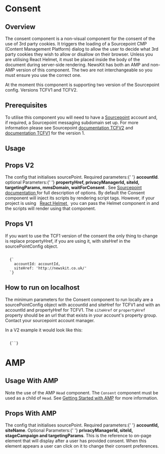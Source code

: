 

# Consent

## Overview

The consent component is a non-visual component for the consent of the use of 3rd party cookies. It triggers the loading of a Sourcepoint CMP (Content Management Platform) dialog to allow the user to decide what 3rd party cookies they wish to allow or disallow on their browser.
Unless you are utilising React Helmet, it must be placed inside the body of the document during server-side rendering. NewsKit has both an AMP and non-AMP version of this component. The two are not interchangeable so you must ensure you use the correct one.

At the moment this component is supporting two version of the Sourcepoint config. Versions TCFV1 and TCFV2.

## Prerequisites

To utilise this component you will need to have a [Sourcepoint](https://www.sourcepoint.com) account and, if required, a Sourcepoint messaging subdomain set up. For more information
please see Sourcepoint [documentation TCFV2](https://documentation.sourcepoint.com/web-implementation/sourcepoint-gdpr-and-tcf-v2-support-beta/gdpr-and-tcf-v2-setup-and-configuration) and
[documentation TCFV1](https://documentation.sourcepoint.com/web-implementation/sourcepoint-set-up-and-configuration-v2) for the version 1.

## Usage

<CodeFromFile path="examples/consent.tsx" />

## Props V2

<LegacyBlock marginTop="sizing040">
  <Prop name="sourcePointConfig" type="SourcePointConfigProps" required>
    The config that initialises sourcePoint. Required parameters:{' '}
    <b>accountId</b>. optional Parameters:{' '}
    <b>
      propertyHref, privacyManagerId, siteId, targetingParams, mmsDomain,
      waitForConsent
    </b>
    . See <a href="https://documentation.sourcepoint.com/web-implementation/sourcepoint-set-up-and-configuration-v2">
      Sourcepoint documentation
    </a> for full description of options.
  </Prop>
  <Prop name="reactHelmet" type="react-helmet Helmet Component">
    By default the Consent component will inject its scripts by rendering script
    tags. However, if your project is using &nbsp;
    <a href="https://www.npmjs.com/package/react-helmet" target="_blank">
      React Helmet
    </a>
    &nbsp; you can pass the Helmet component in and the scripts will render
    using that component.
  </Prop>
</LegacyBlock>

## Props V1

If you want to use the TCF1 version of the consent the only thing to change is
replace propertyHref, if you are using it, with siteHref in the sourcePointConfig object.

<Code>
  {`
    accountId: accountId,
    siteHref: 'http://newskit.co.uk/'
  `}
</Code>

## How to run on localhost

The minimum parameters for the Consent component to run locally are a sourcePointConfig object with accountId and siteHref for TCFV1 and with an accountId and propertyHref for TCFV1.
The `siteHref` or `propertyHref` property should be an url that that exists in your account's property group. Contact your sourcepoint account manager.

In a V2 example it would look like this:

<Code>
  {`<Consent
    sourcePointConfig={{
      accountId: accountId,
      propertyHref: 'http://newskit.co.uk/'
    }}
  />`}
</Code>

# AMP

## Usage With AMP

Note the use of the AMP `Head` component. The `Consent` component must be used as a child of `Head`. See [Getting Started with AMP](/guides/getting-started-amp) for more information.

<CodeFromFile path="examples/amp/consent.tsx" />

## Props With AMP

<LegacyBlock marginTop="sizing040">
  <Prop name="sourcePointConfig" type="SourcePointConfigProps" required>
    The config that initialises sourcePoint. Required parameters:{' '}
    <b>accountId, siteName</b>. Optional Parameters:{' '}
    <b>privacyManagerId, siteId, stageCampaign and targetingParams</b>.
  </Prop>
  <Prop name="postPromptUI" type="string" default="privacy-settings-prompt">
    This is the reference to on-page element that will display after a user has
    provided consent. When this element appears a user can click on it to change
    their consent preferences.
  </Prop>
</LegacyBlock>
